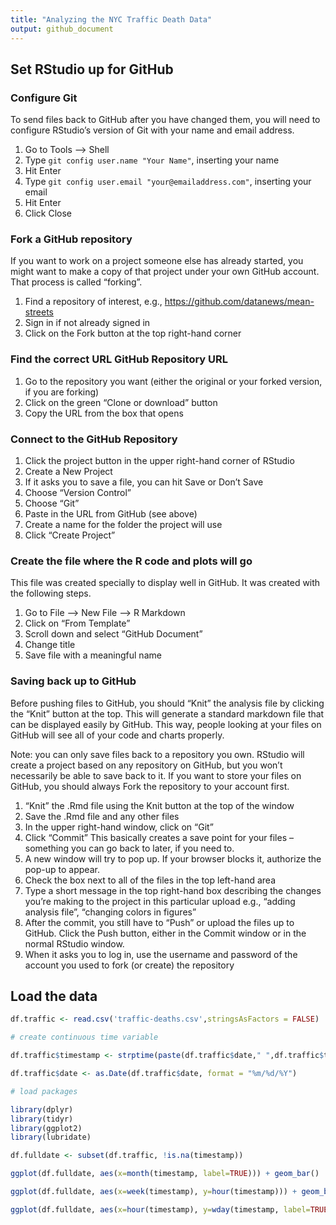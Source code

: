 ```yaml
---
title: "Analyzing the NYC Traffic Death Data"
output: github_document
---
```


## Set RStudio up for GitHub

### Configure Git

To send files back to GitHub after you have changed them, you will need to configure RStudio's version of Git with your name and email address.

1. Go to Tools --> Shell
2. Type `git config user.name "Your Name"`, inserting your name
3. Hit Enter
4. Type `git config user.email "your@emailaddress.com"`, inserting your email
5. Hit Enter
6. Click Close

### Fork a GitHub repository

If you want to work on a project someone else has already started, you might want to make a copy of that project under your own GitHub account.  That process is called "forking".

1. Find a repository of interest, e.g., <https://github.com/datanews/mean-streets>
2. Sign in if not already signed in
3. Click on the Fork button at the top right-hand corner

### Find the correct URL GitHub Repository URL

1. Go to the repository you want (either the original or your forked version, if you are forking)
2. Click on the green "Clone or download" button
3. Copy the URL from the box that opens

### Connect to the GitHub Repository

1. Click the project button in the upper right-hand corner of RStudio
2. Create a New Project
3. If it asks you to save a file, you can hit Save or Don't Save
4. Choose "Version Control"
5. Choose "Git"
6. Paste in the URL from GitHub (see above)
7. Create a name for the folder the project will use
8. Click "Create Project"

### Create the file where the R code and plots will go

This file was created specially to display well in GitHub.  It was created with the following steps.

1. Go to File --> New File --> R Markdown
2. Click on "From Template"
3. Scroll down and select "GitHub Document"
4. Change title
5. Save file with a meaningful name

### Saving back up to GitHub

Before pushing files to GitHub, you should "Knit" the analysis file by clicking the "Knit" button at the top.  This will generate a standard markdown file that can be displayed easily by GitHub.  This way, people looking at your files on GitHub will see all of your code and charts properly.

Note: you can only save files back to a repository you own.  RStudio will create a project based on any repository on GitHub, but you won't necessarily be able to save back to it.  If you want to store your files on GitHub, you should always Fork the repository to your account first.

1. "Knit" the .Rmd file using the Knit button at the top of the window
2. Save the .Rmd file and any other files
3. In the upper right-hand window, click on "Git"
4. Click "Commit"
    This basically creates a save point for your files -- something you can go back to later, if you need to.
5. A new window will try to pop up.  If your browser blocks it, authorize the pop-up to appear.
6. Check the box next to all of the files in the top left-hand area
7. Type a short message in the top right-hand box describing the changes you're making to the project in this particular upload
     e.g., "adding analysis file", "changing colors in figures"
8. After the commit, you still have to "Push" or upload the files up to GitHub. Click the Push button, either in the Commit window or in the normal RStudio window.
9. When it asks you to log in, use the username and password of the account you used to fork (or create) the repository

## Load the data

```r

df.traffic <- read.csv('traffic-deaths.csv',stringsAsFactors = FALSE)

# create continuous time variable

df.traffic$timestamp <- strptime(paste(df.traffic$date," ",df.traffic$time), "%m/%d/%Y %I:%M %p")

df.traffic$date <- as.Date(df.traffic$date, format = "%m/%d/%Y")

# load packages

library(dplyr)
library(tidyr)
library(ggplot2)
library(lubridate)

df.fulldate <- subset(df.traffic, !is.na(timestamp))
```

```r
ggplot(df.fulldate, aes(x=month(timestamp, label=TRUE))) + geom_bar()
```

```r
ggplot(df.fulldate, aes(x=week(timestamp), y=hour(timestamp))) + geom_bin2d(binwidth=1)
```

```r
ggplot(df.fulldate, aes(x=hour(timestamp), y=wday(timestamp, label=TRUE))) + geom_bin2d(binwidth=1) + scale_fill_gradient(low="mistyrose",high="indianred4") + theme_bw()

```

